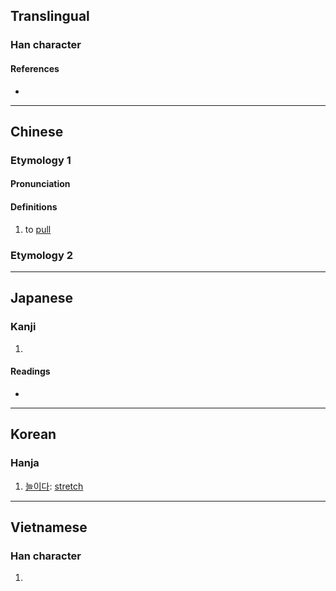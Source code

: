 {{character info/new}}
{{also|伸}}
==Translingual==

===Han character===
{{Han char|rn=64|rad=手|as=05|sn=8|four=55006|canj=QLWL|ids=⿰扌申}}

====References====
* {{Han ref|kx=0424.060|dkj=11928|dj=0772.020|hdz=31851.070|uh=62BB|ud=25275|bh=CCBD|bd=52413}}

----

==Chinese==
{{zh-forms}}

===Etymology 1===

====Pronunciation====
{{zh-pron
|m=chēn
|c=can2
|mc=y
|oc=y
}}
====Definitions====
{{zh-hanzi}}

# to [[pull]]

===Etymology 2===
{{zh-see|伸|v}}

----

==Japanese==

===Kanji===
{{ja-kanji|grade=|rs=手05}}

# {{defn|lang=ja|sort=手05}}

====Readings====
* {{ja-readings|on=[[しん]] (shin)|kun=[[のぶ]] (nobu), [[のべる]] (noberu), [[のばす]] (nobasu)}}

----

==Korean==

===Hanja===
{{ko-hanja|hangeul=신|rv=sin|mr=sin}}

# [[늘이다]]: [[stretch]]

----

==Vietnamese==

===Han character===
{{vi-hantu|[[thân]]|rs=手05}}

# {{defn|lang=vi|sort=手05}}